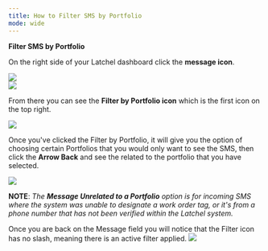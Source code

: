 ---
title: How to Filter SMS by Portfolio
mode: wide
---

**Filter SMS by Portfolio**

On the right side of your Latchel dashboard click the **message icon**.

<Frame>
  <img src="/images/rtaImage-600.jpg"/>
</Frame>

<br/>

<Frame>
  <img src="/images/rtaImage-601.jpg"/>
</Frame>

From there you can see the **Filter by Portfolio icon** which is the first icon on the top right.


<Frame>
  <img src="/images/rtaImage-602.jpg"/>
</Frame>

Once you've clicked the Filter by Portfolio, it will give you the option of choosing certain Portfolios that you would only want to see the SMS, then click the **Arrow Back** and see the related to the portfolio that you have selected.


<Frame>
  <img src="/images/rtaImage-603.jpg"/>
</Frame>

<Info>

**NOTE**: _The **Message Unrelated to a Portfolio** option is for incoming SMS where the system was unable to designate a work order tag, or it's from a phone number that has not been verified within the Latchel system._

</Info>
Once you are back on the Message field you will notice that the Filter icon has no slash, meaning there is an active filter applied.


<Frame>
  <img src="/images/rtaImage-604.jpg"/>
</Frame>
